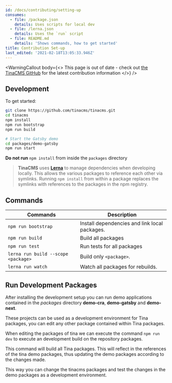 ```yaml
---
id: /docs/contributing/setting-up
consumes:
  - file: /package.json
    details: Uses scripts for local dev
  - file: /lerna.json
    details: Uses the `run` script
  - file: README.md
    details: 'Shows commands, how to get started'
title: Contribution Set-up
last_edited: '2021-02-18T13:05:33.946Z'
---
```


<WarningCallout
  body={<>
    This page is out of date - check out [the TinaCMS GitHub](https://github.com/tinacms/tinacms/blob/main/CONTRIBUTING.md) for the latest contribution information
  </>}
/>

## Development

To get started:

```bash
git clone https://github.com/tinacms/tinacms.git
cd tinacms
npm install
npm run bootstrap
npm run build

# Start the Gatsby demo
cd packages/demo-gatsby
npm run start
```

**Do not run** `npm install` from inside the `packages` directory

> **TinaCMS** uses **[Lerna](https://lerna.js.org/)** to manage dependencies when developing locally. This allows the various packages to reference each other via symlinks. Running `npm install` from within a package replaces the symlinks with references to the packages in the npm registry.

## Commands

| Commands                            | Description                                   |
| ----------------------------------- | --------------------------------------------- |
| `npm run bootstrap`                 | Install dependencies and link local packages. |
| `npm run build`                     | Build all packages                            |
| `npm run test`                      | Run tests for all packages                    |
| `lerna run build --scope <package>` | Build only `<package>`.                       |
| `lerna run watch`                   | Watch all packages for rebuilds.              |

## Run Development Packages

After installing the development setup you can run demo applications contained in the *packages* directory **demo-cra**, **demo-gatsby** and **demo-next**.

These projects can be used as a development environment for Tina packages, you can edit any other package contained within Tina packages.

When editing the packages of tina we can execute the command `npm run dev` to execute an development build on the repository packages.

This command will build all Tina packages. This will reflect in the references of the tina demo packages, thus updating the demo packages according to the changes made.

This way you can change the tinacms packages and test the changes in the demo packages as a development environment.
